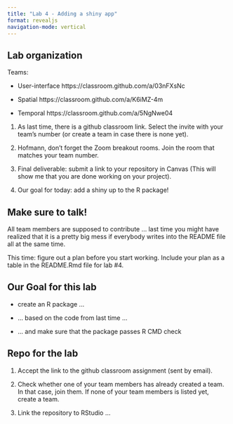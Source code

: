 ```yaml
---
title: "Lab 4 - Adding a shiny app"
format: revealjs
navigation-mode: vertical
---
```


## Lab organization

Teams:

- User-interface
https://classroom.github.com/a/03nFXsNc

- Spatial
https://classroom.github.com/a/K6iMZ-4m

- Temporal
https://classroom.github.com/a/5NgNwe04

1.  As last time, there is a github classroom link. Select the invite with your team's number (or create a team in case there is none yet).

2.  Hofmann, don't forget the Zoom breakout rooms. Join the room that matches your team number.

3.  Final deliverable: submit a link to your repository in Canvas (This will show me that you are done working on your project).

4.  Our goal for today: add a shiny up to the R package!

## Make sure to talk!

All team members are supposed to contribute ... last time you might have realized that it is a pretty big mess if everybody writes into the README file all at the same time.

This time: figure out a plan before you start working. Include your plan as a table in the README.Rmd file for lab #4.

## Our Goal for this lab

-   create an R package ...

-   ... based on the code from last time ...

-   ... and make sure that the package passes R CMD check

## Repo for the lab

1.  Accept the link to the github classroom assignment (sent by email).

2.  Check whether one of your team members has already created a team. In that case, join them. If none of your team members is listed yet, create a team.

3.  Link the repository to RStudio ...

